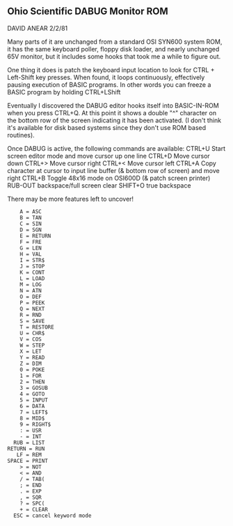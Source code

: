 == Ohio Scientific DABUG Monitor ROM ==

DAVID ANEAR 2/2/81

Many parts of it are unchanged from a standard OSI SYN600 system ROM, it has the same keyboard poller, floppy disk loader, and nearly unchanged 65V monitor, but it includes some hooks that took me a while to figure out.

One thing it does is patch the keyboard input location to look for CTRL + Left-Shift key presses. When found, it loops continuously, effectively pausing execution of BASIC programs. In other words you can freeze a BASIC program by holding CTRL+LShift

Eventually I discovered the DABUG editor hooks itself into BASIC-IN-ROM when you press CTRL+Q. At this point it shows a double "^" character on the bottom row of the screen indicating it has been activated. (I don't think it's available for disk based systems since they don't use ROM based routines).

Once DABUG is active, the following commands are available:
CTRL+U Start screen editor mode and move cursor up one line
CTRL+D Move cursor down
CTRL+> Move cursor right
CTRL+< Move cursor left
CTRL+A Copy character at cursor to input line buffer (& bottom row of screen) and move right
CTRL+B Toggle 48x16 mode on OSI600D (& patch screen printer)
RUB-OUT backspace/full screen clear
SHIFT+O true backspace

There may be more features left to uncover!

     A = ASC
     B = TAN
     C = SIN
     D = SGN
     E = RETURN
     F = FRE
     G = LEN
     H = VAL
     I = STR$
     J = STOP
     K = CONT
     L = LOAD
     M = LOG
     N = ATN
     O = DEF
     P = PEEK
     Q = NEXT
     R = RND
     S = SAVE
     T = RESTORE
     U = CHR$
     V = COS
     W = STEP
     X = LET 
     Y = READ
     Z = DIM
     0 = POKE
     1 = FOR
     2 = THEN
     3 = GOSUB
     4 = GOTO
     5 = INPUT
     6 = DATA
     7 = LEFT$
     8 = MID$
     9 = RIGHT$
     : = USR
     - = INT
   RUB = LIST
 RETURN = RUN
    LF = REM
 SPACE = PRINT
     > = NOT
     < = AND
     / = TAB(
     ; = END
     . = EXP
     , = SQR
     ? = SPC(
     + = CLEAR
   ESC = cancel keyword mode
